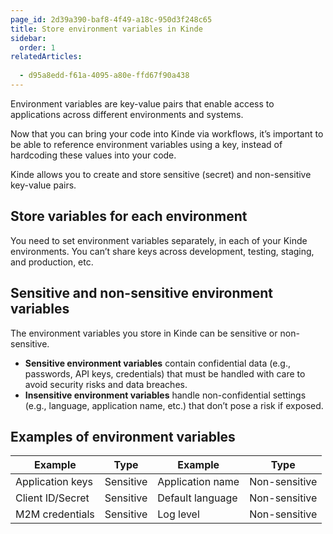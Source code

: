 ```yaml
---
page_id: 2d39a390-baf8-4f49-a18c-950d3f248c65
title: Store environment variables in Kinde
sidebar:
  order: 1
relatedArticles:
  
  - d95a8edd-f61a-4095-a80e-ffd67f90a438
---
```



Environment variables are key-value pairs that enable access to applications across different environments and systems. 

Now that you can bring your code into Kinde via workflows, it’s important to be able to reference  environment variables using a key, instead of hardcoding these values into your code.

Kinde allows you to create and store sensitive (secret) and non-sensitive key-value pairs.

## Store variables for each environment

You need to set environment variables separately, in each of your Kinde environments. You can’t share keys across development, testing, staging, and production, etc.

## Sensitive and non-sensitive environment variables

The environment variables you store in Kinde can be sensitive or non-sensitive. 

- **Sensitive environment variables** contain confidential data (e.g., passwords, API keys, credentials) that must be handled with care to avoid security risks and data breaches.
- **Insensitive environment variables** handle non-confidential settings (e.g., language, application name, etc.) that don’t pose a risk if exposed.

## Examples of environment variables

| Example | Type | Example | Type |
| --- | --- | --- | --- |
| Application keys  | Sensitive | Application name | Non-sensitive |
| Client ID/Secret | Sensitive | Default language | Non-sensitive |
| M2M credentials | Sensitive | Log level | Non-sensitive |

